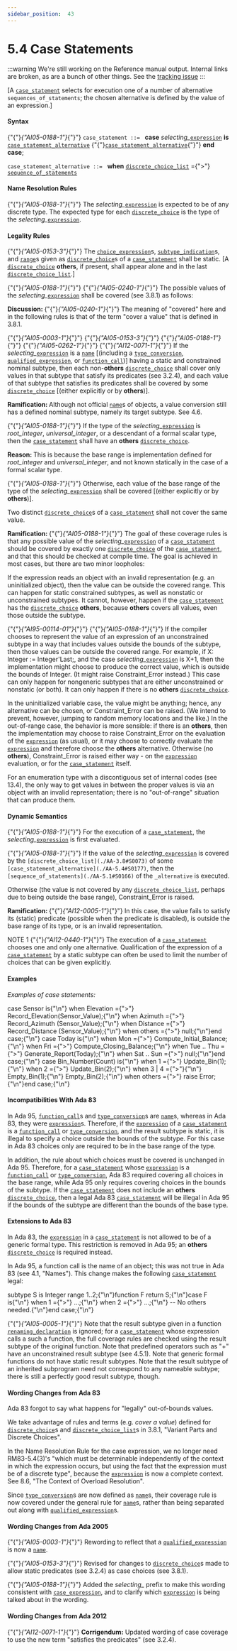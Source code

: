 ---
sidebar_position:  43
---

# 5.4  Case Statements

:::warning
We're still working on the Reference manual output.  Internal links are broken,
as are a bunch of other things.
See the [tracking issue](https://github.com/ada-lang-io/ada-lang-io/issues/20)
:::


<p>[A <code><a href="./AA-5.4#S0176">case_statement</a></code> selects for execution one of a number of alternative <code>sequences_of_statements</code>; the chosen alternative is defined by the value of an expression.] </p>

#### Syntax

<p>{"{"}<em>{"AI05-0188-1"}</em>{"}"} <code>case_statement</code><a id="S0176"></a><code> ::= </code>   <strong>case</strong> <em>selecting_</em><code><a href="./AA-4.4#S0132">expression</a></code> <strong>is</strong>       <code><a href="./AA-5.4#S0177">case_statement_alternative</a></code>      {"{"}<code><a href="./AA-5.4#S0177">case_statement_alternative</a></code>{"}"}   <strong>end case</strong>;</p>
<p><code>case_statement_alternative</code><a id="S0177"></a><code> ::= </code>   <strong>when</strong> <code><a href="./AA-3.8#S0073">discrete_choice_list</a></code> ={">"}      <code><a href="./AA-5.1#S0166">sequence_of_statements</a></code></p>

#### Name Resolution Rules

<p>{"{"}<em>{"AI05-0188-1"}</em>{"}"} The <em>selecting_</em><code><a href="./AA-4.4#S0132">expression</a></code> is expected to be of any discrete type. The expected type for each <code><a href="./AA-3.8#S0074">discrete_choice</a></code> is the type of the <em>selecting_</em><code><a href="./AA-4.4#S0132">expression</a></code>. </p>

#### Legality Rules

<p>{"{"}<em>{"AI05-0153-3"}</em>{"}"} The <code><a href="./AA-4.4#S0133">choice_expression</a></code>s, <code><a href="./AA-3.2#S0027">subtype_indication</a></code>s, and <code><a href="./AA-3.5#S0037">range</a></code>s given as <code><a href="./AA-3.8#S0074">discrete_choice</a></code>s of a <code><a href="./AA-5.4#S0176">case_statement</a></code> shall be static. [A <code><a href="./AA-3.8#S0074">discrete_choice</a></code> <strong>others</strong>, if present, shall appear alone and in the last <code><a href="./AA-3.8#S0073">discrete_choice_list</a></code>.]</p>
<p>{"{"}<em>{"AI05-0188-1"}</em>{"}"} {"{"}<em>{"AI05-0240-1"}</em>{"}"} The possible values of the <em>selecting_</em><code><a href="./AA-4.4#S0132">expression</a></code> shall be covered (see 3.8.1) as follows: </p>
<p><strong>Discussion: </strong>{"{"}<em>{"AI05-0240-1"}</em>{"}"} The meaning of "covered" here and in the following rules is that of the term "cover a value" that is defined in 3.8.1. </p>
<p>{"{"}<em>{"AI05-0003-1"}</em>{"}"} {"{"}<em>{"AI05-0153-3"}</em>{"}"} {"{"}<em>{"AI05-0188-1"}</em>{"}"} {"{"}<em>{"AI05-0262-1"}</em>{"}"} {"{"}<em>{"AI12-0071-1"}</em>{"}"} If the <em>selecting_</em><code><a href="./AA-4.4#S0132">expression</a></code> is a <code><a href="./AA-4.1#S0091">name</a></code> [(including a <code><a href="./AA-4.6#S0162">type_conversion</a></code>, <code><a href="./AA-4.7#S0163">qualified_expression</a></code>, or <code><a href="./AA-6.4#S0218">function_call</a></code>)] having a static and constrained nominal subtype, then each non-<strong>others</strong> <code><a href="./AA-3.8#S0074">discrete_choice</a></code> shall cover only values in that subtype that satisfy its predicates (see 3.2.4), and each value of that subtype that satisfies its predicates shall be covered by some <code><a href="./AA-3.8#S0074">discrete_choice</a></code> [(either explicitly or by <strong>others</strong>)]. </p>
<p><strong>Ramification: </strong>Although not official <code><a href="./AA-4.1#S0091">name</a></code>s of objects, a value conversion still has a defined nominal subtype, namely its target subtype. See 4.6. </p>
<p>{"{"}<em>{"AI05-0188-1"}</em>{"}"} If the type of the <em>selecting_</em><code><a href="./AA-4.4#S0132">expression</a></code> is <em>root_integer</em>, <em>universal_integer</em>, or a descendant of a formal scalar type, then the <code><a href="./AA-5.4#S0176">case_statement</a></code> shall have an <strong>others</strong> <code><a href="./AA-3.8#S0074">discrete_choice</a></code>. </p>
<p><strong>Reason: </strong>This is because the base range is implementation defined for <em>root_integer</em> and <em>universal_integer</em>, and not known statically in the case of a formal scalar type. </p>
<p>{"{"}<em>{"AI05-0188-1"}</em>{"}"} Otherwise, each value of the base range of the type of the <em>selecting_</em><code><a href="./AA-4.4#S0132">expression</a></code> shall be covered [(either explicitly or by <strong>others</strong>)]. </p>
<p>Two distinct <code><a href="./AA-3.8#S0074">discrete_choice</a></code>s of a <code><a href="./AA-5.4#S0176">case_statement</a></code> shall not cover the same value. </p>
<p><strong>Ramification: </strong>{"{"}<em>{"AI05-0188-1"}</em>{"}"} The goal of these coverage rules is that any possible value of the <em>selecting_</em><code><a href="./AA-4.4#S0132">expression</a></code> of a <code><a href="./AA-5.4#S0176">case_statement</a></code> should be covered by exactly one <code><a href="./AA-3.8#S0074">discrete_choice</a></code> of the <code><a href="./AA-5.4#S0176">case_statement</a></code>, and that this should be checked at compile time. The goal is achieved in most cases, but there are two minor loopholes: </p>
<p>If the expression reads an object with an invalid representation (e.g. an uninitialized object), then the value can be outside the covered range. This can happen for static constrained subtypes, as well as nonstatic or unconstrained subtypes. It cannot, however, happen if the <code><a href="./AA-5.4#S0176">case_statement</a></code> has the <code><a href="./AA-3.8#S0074">discrete_choice</a></code> <strong>others</strong>, because <strong>others</strong> covers all values, even those outside the subtype.</p>
<p>{"{"}<em>{"AI95-00114-01"}</em>{"}"} {"{"}<em>{"AI05-0188-1"}</em>{"}"} If the compiler chooses to represent the value of an expression of an unconstrained subtype in a way that includes values outside the bounds of the subtype, then those values can be outside the covered range. For example, if X: Integer := Integer'Last;, and the case <em>selecting_</em><code><a href="./AA-4.4#S0132">expression</a></code> is X+1, then the implementation might choose to produce the correct value, which is outside the bounds of Integer. (It might raise Constraint_Error instead.) This case can only happen for nongeneric subtypes that are either unconstrained or nonstatic (or both). It can only happen if there is no <strong>others</strong> <code><a href="./AA-3.8#S0074">discrete_choice</a></code>. </p>
<p>In the uninitialized variable case, the value might be anything; hence, any alternative can be chosen, or Constraint_Error can be raised. (We intend to prevent, however, jumping to random memory locations and the like.) In the out-of-range case, the behavior is more sensible: if there is an <strong>others</strong>, then the implementation may choose to raise Constraint_Error on the evaluation of the <code><a href="./AA-4.4#S0132">expression</a></code> (as usual), or it may choose to correctly evaluate the <code><a href="./AA-4.4#S0132">expression</a></code> and therefore choose the <strong>others</strong> alternative. Otherwise (no <strong>others</strong>), Constraint_Error is raised either way - on the <code><a href="./AA-4.4#S0132">expression</a></code> evaluation, or for the <code><a href="./AA-5.4#S0176">case_statement</a></code> itself.</p>
<p>For an enumeration type with a discontiguous set of internal codes (see 13.4), the only way to get values in between the proper values is via an object with an invalid representation; there is no "out-of-range" situation that can produce them. </p>

#### Dynamic Semantics

<p>{"{"}<em>{"AI05-0188-1"}</em>{"}"} For the execution of a <code><a href="./AA-5.4#S0176">case_statement</a></code>, the <em>selecting_</em><code><a href="./AA-4.4#S0132">expression</a></code> is first evaluated.</p>
<p>{"{"}<em>{"AI05-0188-1"}</em>{"}"} If the value of the <em>selecting_</em><code><a href="./AA-4.4#S0132">expression</a></code> is covered by the <code>[discrete_choice_list](./AA-3.8#S0073)</code> of some <code>[case_statement_alternative](./AA-5.4#S0177)</code>, then the <code>[sequence_of_statements](./AA-5.1#S0166)</code> of the <code>_alternative</code> is executed.</p>
<p>Otherwise (the value is not covered by any <code><a href="./AA-3.8#S0073">discrete_choice_list</a></code>, perhaps due to being outside the base range), Constraint_Error is raised. </p>
<p><strong>Ramification: </strong>{"{"}<em>{"AI12-0005-1"}</em>{"}"} In this case, the value fails to satisfy its (static) predicate (possible when the predicate is disabled), is outside the base range of its type, or is an invalid representation.</p>
<p>NOTE 1   {"{"}<em>{"AI12-0440-1"}</em>{"}"} The execution of a <code><a href="./AA-5.4#S0176">case_statement</a></code> chooses one and only one alternative. Qualification of the expression of a <code><a href="./AA-5.4#S0176">case_statement</a></code> by a static subtype can often be used to limit the number of choices that can be given explicitly. </p>

#### Examples

<p><em>Examples of case statements:</em> </p>
<CodeBlock>
case Sensor is{"\n"}   when Elevation	={">"} Record_Elevation(Sensor_Value);{"\n"}   when Azimuth	={">"} Record_Azimuth  (Sensor_Value);{"\n"}   when Distance	={">"} Record_Distance (Sensor_Value);{"\n"}   when others	={">"} null;{"\n"}end case;{"\n"}
</CodeBlock>

<CodeBlock>
case Today is{"\n"}   when Mon	={">"} Compute_Initial_Balance;{"\n"}   when Fri	={">"} Compute_Closing_Balance;{"\n"}   when Tue .. Thu	={">"} Generate_Report(Today);{"\n"}   when Sat .. Sun	={">"} null;{"\n"}end case;{"\n"}
</CodeBlock>

<CodeBlock>
case Bin_Number(Count) is{"\n"}   when 1	={">"} Update_Bin(1);{"\n"}   when 2	={">"} Update_Bin(2);{"\n"}   when 3 | 4	={">"}{"\n"}      Empty_Bin(1);{"\n"}      Empty_Bin(2);{"\n"}   when others	={">"} raise Error;{"\n"}end case;{"\n"}
</CodeBlock>


#### Incompatibilities With Ada 83

<p>In Ada 95, <code><a href="./AA-6.4#S0218">function_call</a></code>s and <code><a href="./AA-4.6#S0162">type_conversion</a></code>s are <code><a href="./AA-4.1#S0091">name</a></code>s, whereas in Ada 83, they were <code><a href="./AA-4.4#S0132">expression</a></code>s. Therefore, if the <code><a href="./AA-4.4#S0132">expression</a></code> of a <code><a href="./AA-5.4#S0176">case_statement</a></code> is a <code><a href="./AA-6.4#S0218">function_call</a></code> or <code><a href="./AA-4.6#S0162">type_conversion</a></code>, and the result subtype is static, it is illegal to specify a choice outside the bounds of the subtype. For this case in Ada 83 choices only are required to be in the base range of the type.</p>
<p>In addition, the rule about which choices must be covered is unchanged in Ada 95. Therefore, for a <code><a href="./AA-5.4#S0176">case_statement</a></code> whose <code><a href="./AA-4.4#S0132">expression</a></code> is a <code><a href="./AA-6.4#S0218">function_call</a></code> or <code><a href="./AA-4.6#S0162">type_conversion</a></code>, Ada 83 required covering all choices in the base range, while Ada 95 only requires covering choices in the bounds of the subtype. If the <code><a href="./AA-5.4#S0176">case_statement</a></code> does not include an <strong>others</strong> <code><a href="./AA-3.8#S0074">discrete_choice</a></code>, then a legal Ada 83 <code><a href="./AA-5.4#S0176">case_statement</a></code> will be illegal in Ada 95 if the bounds of the subtype are different than the bounds of the base type. </p>

#### Extensions to Ada 83

<p>In Ada 83, the <code><a href="./AA-4.4#S0132">expression</a></code> in a <code><a href="./AA-5.4#S0176">case_statement</a></code> is not allowed to be of a generic formal type. This restriction is removed in Ada 95; an <strong>others</strong> <code><a href="./AA-3.8#S0074">discrete_choice</a></code> is required instead.</p>
<p>In Ada 95, a function call is the name of an object; this was not true in Ada 83 (see 4.1, "Names"). This change makes the following <code><a href="./AA-5.4#S0176">case_statement</a></code> legal: </p>
<CodeBlock>
subtype S is Integer range 1..2;{"\n"}function F return S;{"\n"}case F is{"\n"}   when 1 ={">"} ...;{"\n"}   when 2 ={">"} ...;{"\n"}   -- No others needed.{"\n"}end case;{"\n"}
</CodeBlock>

<p>{"{"}<em>{"AI05-0005-1"}</em>{"}"} Note that the result subtype given in a function <code><a href="./AA-8.5#S0238">renaming_declaration</a></code> is ignored; for a <code><a href="./AA-5.4#S0176">case_statement</a></code> whose expression calls a such a function, the full coverage rules are checked using the result subtype of the original function. Note that predefined operators such as "+" have an unconstrained result subtype (see 4.5.1). Note that generic formal functions do not have static result subtypes. Note that the result subtype of an inherited subprogram need not correspond to any nameable subtype; there is still a perfectly good result subtype, though. </p>

#### Wording Changes from Ada 83

<p>Ada 83 forgot to say what happens for "legally" out-of-bounds values.</p>
<p>We take advantage of rules and terms (e.g. <em>cover a value</em>) defined for <code><a href="./AA-3.8#S0074">discrete_choice</a></code>s and <code><a href="./AA-3.8#S0073">discrete_choice_list</a></code>s in 3.8.1, "Variant Parts and Discrete Choices".</p>
<p>In the Name Resolution Rule for the case expression, we no longer need RM83-5.4(3)'s "which must be determinable independently of the context in which the expression occurs, but using the fact that the expression must be of a discrete type", because the <code><a href="./AA-4.4#S0132">expression</a></code> is now a complete context. See 8.6, "The Context of Overload Resolution".</p>
<p>Since <code><a href="./AA-4.6#S0162">type_conversion</a></code>s are now defined as <code><a href="./AA-4.1#S0091">name</a></code>s, their coverage rule is now covered under the general rule for <code><a href="./AA-4.1#S0091">name</a></code>s, rather than being separated out along with <code><a href="./AA-4.7#S0163">qualified_expression</a></code>s. </p>

#### Wording Changes from Ada 2005

<p>{"{"}<em>{"AI05-0003-1"}</em>{"}"} Rewording to reflect that a <code><a href="./AA-4.7#S0163">qualified_expression</a></code> is now a <code><a href="./AA-4.1#S0091">name</a></code>.</p>
<p>{"{"}<em>{"AI05-0153-3"}</em>{"}"} Revised for changes to <code><a href="./AA-3.8#S0074">discrete_choice</a></code>s made to allow static predicates (see 3.2.4) as case choices (see 3.8.1).</p>
<p>{"{"}<em>{"AI05-0188-1"}</em>{"}"} Added the <em>selecting_</em> prefix to make this wording consistent with <code><a href="./AA-4.5#S0151">case_expression</a></code>, and to clarify which <code><a href="./AA-4.4#S0132">expression</a></code> is being talked about in the wording. </p>

#### Wording Changes from Ada 2012

<p>{"{"}<em>{"AI12-0071-1"}</em>{"}"} <strong>Corrigendum:</strong> Updated wording of case coverage to use the new term "satisfies the predicates" (see 3.2.4). </p>
